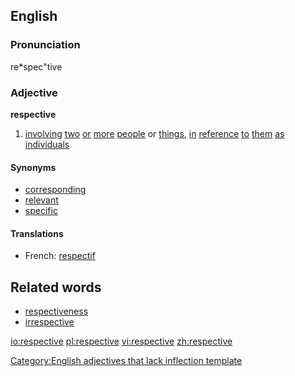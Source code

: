 ==English==

===Pronunciation===
re*spec"tive

===Adjective===
'''respective'''
# [[involve|involving]] [[two]] [[or]] [[more]] [[people]] or [[thing]]s, [[in]] [[reference]] [[to]] [[them]] [[as]] [[individual]]s

====Synonyms====
* [[corresponding]]
* [[relevant]]
* [[specific]]

====Translations====
{{top}}
*French: [[respectif]]
{{mid}}
{{bottom}}

==Related words==
* [[respectiveness]]
* [[irrespective]]

[[Category:English adjectives that lack inflection template]]

[[io:respective]]
[[pl:respective]]
[[vi:respective]]
[[zh:respective]]